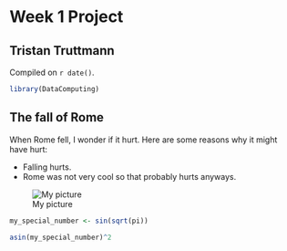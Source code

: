 # Week 1 Project  

## Tristan Truttmann

<!-- leave this material as is -->
Compiled on `r date()`.

```r
library(DataComputing)
```
<!-- put your content after this line -->

## The fall of Rome

When Rome fell, I wonder if it hurt. Here are some reasons why it might have hurt: 

* Falling hurts. 
* Rome was not very cool so that probably hurts anyways. 


![My picture](http://i.telegraph.co.uk/multimedia/archive/02184/fall-of-rome_2184860b.jpg)

```r
my_special_number <- sin(sqrt(pi))
``` 
 
```r
asin(my_special_number)^2
```



